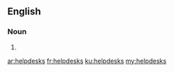 ==English==

===Noun===
{{head|en|plural}}

# {{plural of|helpdesk|lang=en}}

[[ar:helpdesks]]
[[fr:helpdesks]]
[[ku:helpdesks]]
[[my:helpdesks]]